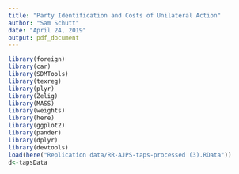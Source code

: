 ```yaml
---
title: "Party Identification and Costs of Unilateral Action"
author: "Sam Schutt"
date: "April 24, 2019"
output: pdf_document
---
```



```r
library(foreign)
library(car)
library(SDMTools)
library(texreg)
library(plyr)
library(Zelig)
library(MASS)
library(weights)
library(here)
library(ggplot2)
library(pander)
library(dplyr)
library(devtools)
load(here("Replication data/RR-AJPS-taps-processed (3).RData"))
d<-tapsData
```
